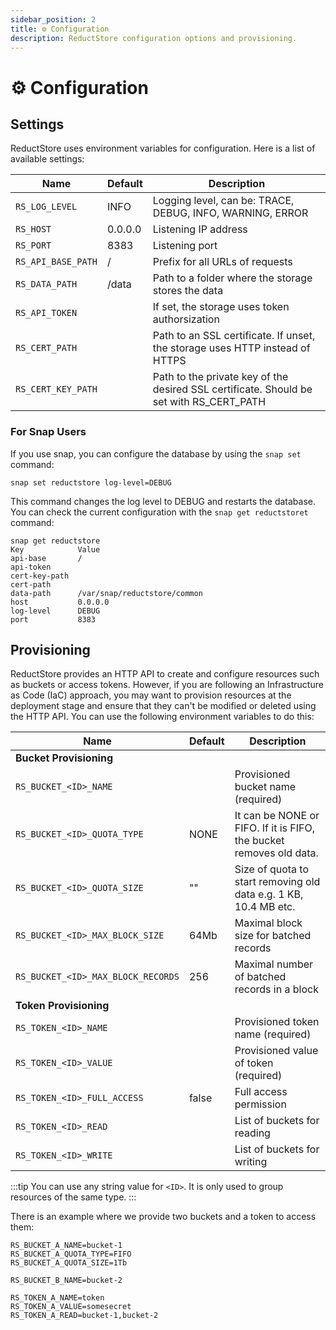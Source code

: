 ```yaml
---
sidebar_position: 2
title: ⚙ Configuration
description: ReductStore configuration options and provisioning.
---
```


# ⚙ Configuration

## Settings

ReductStore uses environment variables for configuration. Here is a list of available settings:

| Name                | Default | Description                                                                               |
| ------------------- | ------- | ----------------------------------------------------------------------------------------- |
| `RS_LOG_LEVEL`      | INFO    | Logging level, can be: TRACE, DEBUG, INFO, WARNING, ERROR                                 |
| `RS_HOST`           | 0.0.0.0 | Listening IP address                                                                      |
| `RS_PORT`           | 8383    | Listening port                                                                            |
| `RS_API_BASE_PATH`  | /       | Prefix for all URLs of requests                                                           |
| `RS_DATA_PATH`      | /data   | Path to a folder where the storage stores the data                                        |
| `RS_API_TOKEN`      |         | If set, the storage uses token authorsization                                             |
| `RS_CERT_PATH`      |         | Path to an SSL certificate. If unset, the storage uses HTTP instead of HTTPS              |
| `RS_CERT_KEY_PATH`  |         | Path to the private key of the desired SSL certificate. Should be set with RS\_CERT\_PATH |

### For Snap Users

If you use snap, you can configure the database by using the `snap set` command:

```
snap set reductstore log-level=DEBUG
```

This command changes the log level to DEBUG and restarts the database. You can check the current configuration with the `snap get reductstoret` command:

```
snap get reductstore
Key            Value
api-base       /
api-token
cert-key-path
cert-path
data-path      /var/snap/reductstore/common
host           0.0.0.0
log-level      DEBUG
port           8383
```

## Provisioning

ReductStore provides an HTTP API to create and configure resources such as buckets or access tokens. However, if you are following an Infrastructure as Code (IaC) approach, you may want to provision resources at the deployment stage and ensure that they can't be modified or deleted using the HTTP API. You can use the following environment variables to do this:

| Name                                               | Default | Description                                                          |
|----------------------------------------------------|---------|----------------------------------------------------------------------|
| **Bucket Provisioning**                            |         |                                                                      |
| `RS_BUCKET_<ID>_NAME`                              |         | Provisioned bucket name (required)                                   |
| `RS_BUCKET_<ID>_QUOTA_TYPE`                        | NONE    | It can be NONE or FIFO. If it is FIFO, the bucket removes old data.  |
| `RS_BUCKET_<ID>_QUOTA_SIZE`                        | ""      | Size of quota to start removing old data e.g. 1 KB, 10.4 MB etc.     |
| `RS_BUCKET_<ID>_MAX_BLOCK_SIZE`                    | 64Mb    | Maximal block size for batched records                               |
| `RS_BUCKET_<ID>_MAX_BLOCK_RECORDS`                 | 256     | Maximal number of batched records in a block                         |
| **Token Provisioning**                             |         |                                                                      |
| `RS_TOKEN_<ID>_NAME`                               |         | Provisioned token name (required)                                    |
| `RS_TOKEN_<ID>_VALUE`                              |         | Provisioned value of token (required)                                |
| `RS_TOKEN_<ID>_FULL_ACCESS`                        | false   | Full access permission                                               |
| `RS_TOKEN_<ID>_READ`                               |         | List of buckets for reading                                          |
| `RS_TOKEN_<ID>_WRITE`                              |         | List of buckets for writing                                          |


:::tip
You can use any string value for `<ID>`. It is only used to group resources of the same type.
:::



&#x20;There is an example where we provide two buckets and a token to access them:

```
RS_BUCKET_A_NAME=bucket-1
RS_BUCKET_A_QUOTA_TYPE=FIFO
RS_BUCKET_A_QUOTA_SIZE=1Tb

RS_BUCKET_B_NAME=bucket-2

RS_TOKEN_A_NAME=token
RS_TOKEN_A_VALUE=somesecret
RS_TOKEN_A_READ=bucket-1,bucket-2
```

